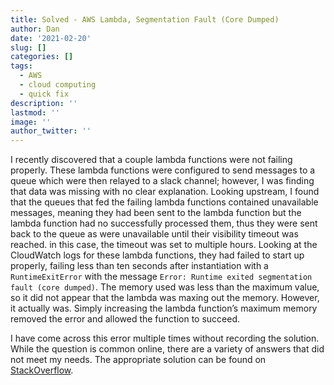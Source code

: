```yaml
---
title: Solved - AWS Lambda, Segmentation Fault (Core Dumped)
author: Dan
date: '2021-02-20'
slug: []
categories: []
tags:
  - AWS
  - cloud computing
  - quick fix
description: ''
lastmod: ''
image: ''
author_twitter: ''
---
```



I recently discovered that a couple lambda functions were not failing properly. These lambda functions were configured to send messages to a queue which were then relayed to a slack channel; however, I was finding that data was missing with no clear explanation. Looking upstream, I found that the queues that fed the failing lambda functions contained unavailable messages, meaning they had been sent to the lambda function but the lambda function had no successfully processed them, thus they were sent back to the queue as were unavailable until their visibility timeout was reached. in this case, the timeout was set to multiple hours. Looking at the CloudWatch logs for these lambda functions, they had failed to start up properly, failing less than ten seconds after instantiation with a `RuntimeExitError` with the message `Error: Runtime exited segmentation fault (core dumped)`. The memory used was less than the maximum value, so it did not appear that the lambda was maxing out the memory. However, it actually was. Simply increasing the lambda function's maximum memory removed the error and allowed the function to succeed. 

I have come across this error multiple times without recording the solution. While the question is common online, there are a variety of answers that did not meet my needs. The appropriate solution can be found on [StackOverflow](https://stackoverflow.com/a/60411294/9948810).